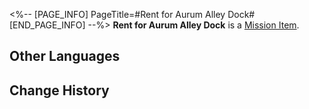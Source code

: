 <%-- [PAGE_INFO]
PageTitle=#Rent for Aurum Alley Dock#
[END_PAGE_INFO] --%>
{{Item Infobox
|id          = 140250
|image       = Item Rent for Aurum Alley Dock.png
|type        = Mission Item
|invCategory = Missions
|rarity      = 3
|effect      = 
|description = The most tangible achievement of the Aurum Alley revival project. It demonstrates that the Alley still has plenty of life in it.
}}
'''Rent for Aurum Alley Dock''' is a [[Mission Item]].

==Other Languages==
{{Other Languages
|en   = Rent for Aurum Alley Dock
|zhs  = 金人巷码头租金
|zht  = 金人巷碼頭租金
|ja   = 金人巷埠頭の賃料
|ko   = 금 조각상 거리 부두 임대료
|es   = Renta del muelle del Callejón Aurum
|fr   = Loyer des docks de l'allée des Aurums
|ru   = Плата за аренду причала
|th   = ค่าเช่าท่าเรือตรอก Aurum
|vi   = Tiền Thuê Bến Cảng Phố Kim Nhân
|de   = Miete für das Aurum-Allee-Dock
|id   = Biaya Sewa Dermaga Aurum Alley
|pt   = Aluguel da Doca do Beco Aurum
}}

==Change History==
{{Change History|2.0}}